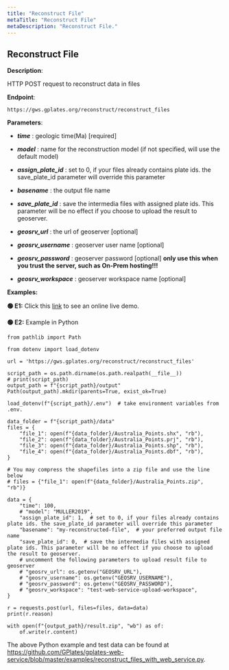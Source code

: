 ```yaml
---
title: "Reconstruct File"
metaTitle: "Reconstruct File"
metaDescription: "Reconstruct File."
---
```


## Reconstruct File

**Description**:

HTTP POST request to reconstruct data in files

**Endpoint**:

    https://gws.gplates.org/reconstruct/reconstruct_files

**Parameters**:

- ***time*** : geologic time(Ma) [required]

- ***model*** : name for the reconstruction model (if not specified, will use the default model)

- ***assign_plate_id*** : set to 0, if your files already contains plate ids. the save_plate_id parameter will override this parameter
    
- ***basename*** : the output file name
    
- ***save_plate_id*** : save the intermedia files with assigned plate ids. This parameter will be no effect if you choose to upload the result to geoserver.
    
- ***geosrv_url*** : the url of geoserver [optional]

- ***geosrv_username*** : geoserver user name [optional]

- ***geosrv_password*** : geoserver password [optional] **only use this when you trust the server, such as On-Prem hosting!!!**

- ***geosrv_workspace*** : geoserver workspace name [optional]

**Examples:**

**&#128994; E1:** Click this [link](https://portal.gplates.org/service/reconstruct_file_page/) to see an online live demo.

**&#128994; E2:** Example in Python

    from pathlib import Path

    from dotenv import load_dotenv

    url = 'https://gws.gplates.org/reconstruct/reconstruct_files'

    script_path = os.path.dirname(os.path.realpath(__file__))
    # print(script_path)
    output_path = f"{script_path}/output"
    Path(output_path).mkdir(parents=True, exist_ok=True)

    load_dotenv(f"{script_path}/.env")  # take environment variables from .env.

    data_folder = f"{script_path}/data"
    files = {
        "file_1": open(f"{data_folder}/Australia_Points.shx", "rb"),
        "file_2": open(f"{data_folder}/Australia_Points.prj", "rb"),
        "file_3": open(f"{data_folder}/Australia_Points.shp", "rb"),
        "file_4": open(f"{data_folder}/Australia_Points.dbf", "rb"),
    }

    # You may compress the shapefiles into a zip file and use the line below
    # files = {"file_1": open(f"{data_folder}/Australia_Points.zip", "rb")}

    data = {
        "time": 100,
        # "model": "MULLER2019",
        "assign_plate_id": 1,  # set to 0, if your files already contains plate ids. the save_plate_id parameter will override this parameter
        "basename": "my-reconstructed-file",  # your preferred output file name
        "save_plate_id": 0,  # save the intermedia files with assigned plate ids. This parameter will be no effect if you choose to upload the result to geoserver.
        # uncomment the following parameters to upload result file to geoserver
        # "geosrv_url": os.getenv("GEOSRV_URL"),
        # "geosrv_username": os.getenv("GEOSRV_USERNAME"),
        # "geosrv_password": os.getenv("GEOSRV_PASSWORD"),
        # "geosrv_workspace": "test-web-service-upload-workspace",
    }

    r = requests.post(url, files=files, data=data)
    print(r.reason)

    with open(f"{output_path}/result.zip", "wb") as of:
        of.write(r.content)

The above Python example and test data can be found at <https://github.com/GPlates/gplates-web-service/blob/master/examples/reconstruct_files_with_web_service.py>.